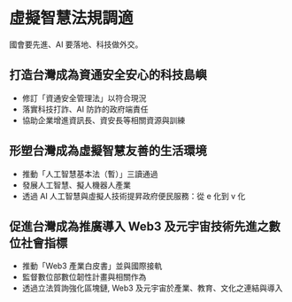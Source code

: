# 虛擬智慧法規調適

國會要先進、AI 要落地、科技做外交。

## 打造台灣成為資通安全安心的科技島嶼

- 修訂「資通安全管理法」以符合現況
- 落實科技打詐、AI 防詐的政府端責任
- 協助企業增進資訊長、資安長等相關資源與訓練

## 形塑台灣成為虛擬智慧友善的生活環境

- 推動「人工智慧基本法（暫）」三讀通過
- 發展人工智慧、擬人機器人產業
- 透過 AI 人工智慧與虛擬人技術提昇政府便民服務：從 e 化到 v 化

## 促進台灣成為推廣導入 Web3 及元宇宙技術先進之數位社會指標

- 推動「Web3 產業白皮書」並與國際接軌
- 監督數位部數位韌性計畫與相關作為
- 透過立法質詢強化區塊鏈, Web3 及元宇宙於產業、教育、文化之連結與導入
